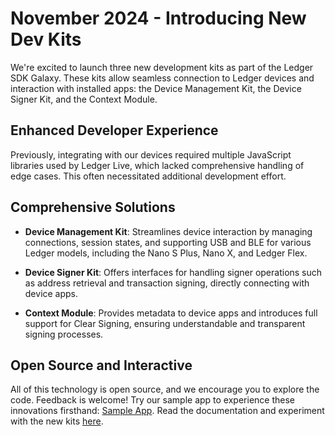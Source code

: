 # November 2024 - Introducing New Dev Kits 

We're excited to launch three new development kits as part of the Ledger SDK Galaxy. These kits allow seamless connection to Ledger devices and interaction with installed apps: the Device Management Kit, the Device Signer Kit, and the Context Module.

## Enhanced Developer Experience

Previously, integrating with our devices required multiple JavaScript libraries used by Ledger Live, which lacked comprehensive handling of edge cases. This often necessitated additional development effort.

## Comprehensive Solutions

- **Device Management Kit**: Streamlines device interaction by managing connections, session states, and supporting USB and BLE for various Ledger models, including the Nano S Plus, Nano X, and Ledger Flex.

- **Device Signer Kit**: Offers interfaces for handling signer operations such as address retrieval and transaction signing, directly connecting with device apps.

- **Context Module**: Provides metadata to device apps and introduces full support for Clear Signing, ensuring understandable and transparent signing processes.

## Open Source and Interactive

All of this technology is open source, and we encourage you to explore the code. Feedback is welcome! Try our sample app to experience these innovations firsthand: [Sample App](https://app.devicesdk.ledger-test.com). Read the documentation and experiment with the new kits [here](./device-interaction/getting-started).